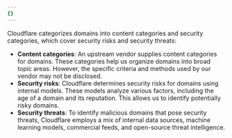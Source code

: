 ```yaml
---
{}
---
```


Cloudflare categorizes domains into content categories and security categories, which cover security risks and security threats:

- **Content categories**: An upstream vendor supplies content categories for domains. These categories help us organize domains into broad topic areas. However, the specific criteria and methods used by our vendor may not be disclosed.
- **Security risks**: Cloudflare determines security risks for domains using internal models. These models analyze various factors, including the age of a domain and its reputation. This allows us to identify potentially risky domains.
- **Security threats**: To identify malicious domains that pose security threats, Cloudflare employs a mix of internal data sources, machine learning models, commercial feeds, and open-source threat intelligence.
